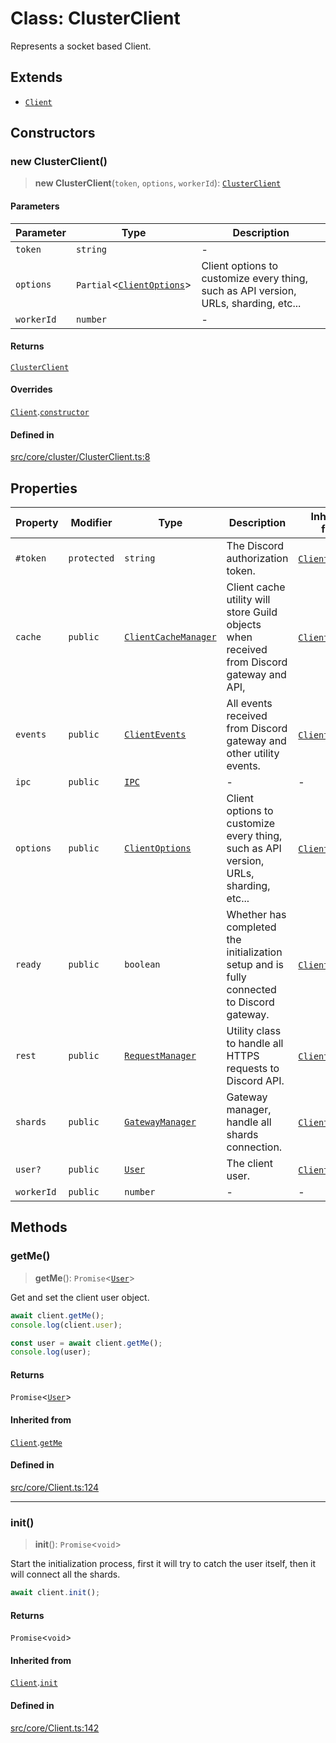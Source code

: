 # Class: ClusterClient

Represents a socket based Client.

## Extends

- [`Client`](Client.mdx)

## Constructors

### new ClusterClient()

> **new ClusterClient**(`token`, `options`, `workerId`): [`ClusterClient`](ClusterClient.mdx)

#### Parameters

| Parameter | Type | Description |
| ------ | ------ | ------ |
| `token` | `string` | - |
| `options` | `Partial`\<[`ClientOptions`](../interfaces/ClientOptions.mdx)\> | Client options to customize every thing, such as API version, URLs, sharding, etc... |
| `workerId` | `number` | - |

#### Returns

[`ClusterClient`](ClusterClient.mdx)

#### Overrides

[`Client`](Client.mdx).[`constructor`](Client.mdx#constructors)

#### Defined in

[src/core/cluster/ClusterClient.ts:8](https://github.com/justheimsk/cordium.js/blob/1bf2a638b90afa5ef4b22005e7b70c138a2c2b3e/src/core/cluster/ClusterClient.ts#L8)

## Properties

| Property | Modifier | Type | Description | Inherited from | Defined in |
| ------ | ------ | ------ | ------ | ------ | ------ |
| `#token` | `protected` | `string` | The Discord authorization token. | [`Client`](Client.mdx).`#token` | [src/core/Client.ts:36](https://github.com/justheimsk/cordium.js/blob/1bf2a638b90afa5ef4b22005e7b70c138a2c2b3e/src/core/Client.ts#L36) |
| `cache` | `public` | [`ClientCacheManager`](ClientCacheManager.mdx) | Client cache utility will store Guild objects when received from Discord gateway and API, | [`Client`](Client.mdx).`cache` | [src/core/Client.ts:61](https://github.com/justheimsk/cordium.js/blob/1bf2a638b90afa5ef4b22005e7b70c138a2c2b3e/src/core/Client.ts#L61) |
| `events` | `public` | [`ClientEvents`](ClientEvents.mdx) | All events received from Discord gateway and other utility events. | [`Client`](Client.mdx).`events` | [src/core/Client.ts:71](https://github.com/justheimsk/cordium.js/blob/1bf2a638b90afa5ef4b22005e7b70c138a2c2b3e/src/core/Client.ts#L71) |
| `ipc` | `public` | [`IPC`](IPC.mdx) | - | - | [src/core/cluster/ClusterClient.ts:5](https://github.com/justheimsk/cordium.js/blob/1bf2a638b90afa5ef4b22005e7b70c138a2c2b3e/src/core/cluster/ClusterClient.ts#L5) |
| `options` | `public` | [`ClientOptions`](../interfaces/ClientOptions.mdx) | Client options to customize every thing, such as API version, URLs, sharding, etc... | [`Client`](Client.mdx).`options` | [src/core/Client.ts:56](https://github.com/justheimsk/cordium.js/blob/1bf2a638b90afa5ef4b22005e7b70c138a2c2b3e/src/core/Client.ts#L56) |
| `ready` | `public` | `boolean` | Whether has completed the initialization setup and is fully connected to Discord gateway. | [`Client`](Client.mdx).`ready` | [src/core/Client.ts:51](https://github.com/justheimsk/cordium.js/blob/1bf2a638b90afa5ef4b22005e7b70c138a2c2b3e/src/core/Client.ts#L51) |
| `rest` | `public` | [`RequestManager`](RequestManager.mdx) | Utility class to handle all HTTPS requests to Discord API. | [`Client`](Client.mdx).`rest` | [src/core/Client.ts:41](https://github.com/justheimsk/cordium.js/blob/1bf2a638b90afa5ef4b22005e7b70c138a2c2b3e/src/core/Client.ts#L41) |
| `shards` | `public` | [`GatewayManager`](GatewayManager.mdx) | Gateway manager, handle all shards connection. | [`Client`](Client.mdx).`shards` | [src/core/Client.ts:46](https://github.com/justheimsk/cordium.js/blob/1bf2a638b90afa5ef4b22005e7b70c138a2c2b3e/src/core/Client.ts#L46) |
| `user?` | `public` | [`User`](User.mdx) | The client user. | [`Client`](Client.mdx).`user` | [src/core/Client.ts:66](https://github.com/justheimsk/cordium.js/blob/1bf2a638b90afa5ef4b22005e7b70c138a2c2b3e/src/core/Client.ts#L66) |
| `workerId` | `public` | `number` | - | - | [src/core/cluster/ClusterClient.ts:6](https://github.com/justheimsk/cordium.js/blob/1bf2a638b90afa5ef4b22005e7b70c138a2c2b3e/src/core/cluster/ClusterClient.ts#L6) |

## Methods

### getMe()

> **getMe**(): `Promise`\<[`User`](User.mdx)\>

Get and set the client user object.

```ts copy showLineNumbers
await client.getMe();
console.log(client.user);
```

```ts copy showLineNumbers
const user = await client.getMe();
console.log(user);
```

#### Returns

`Promise`\<[`User`](User.mdx)\>

#### Inherited from

[`Client`](Client.mdx).[`getMe`](Client.mdx#getme)

#### Defined in

[src/core/Client.ts:124](https://github.com/justheimsk/cordium.js/blob/1bf2a638b90afa5ef4b22005e7b70c138a2c2b3e/src/core/Client.ts#L124)

***

### init()

> **init**(): `Promise`\<`void`\>

Start the initialization process, first it will try to catch the user itself, then it will connect all the shards.

```ts copy showLineNumbers
await client.init();
```

#### Returns

`Promise`\<`void`\>

#### Inherited from

[`Client`](Client.mdx).[`init`](Client.mdx#init)

#### Defined in

[src/core/Client.ts:142](https://github.com/justheimsk/cordium.js/blob/1bf2a638b90afa5ef4b22005e7b70c138a2c2b3e/src/core/Client.ts#L142)
